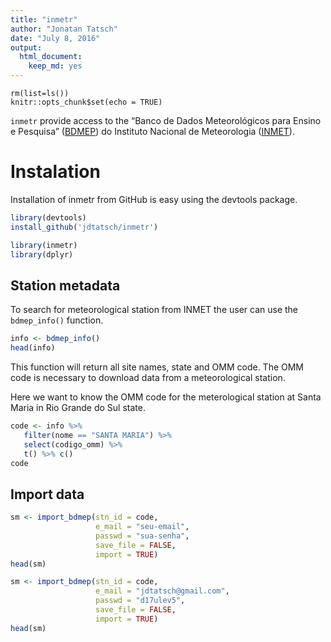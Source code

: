 ```yaml
---
title: "inmetr"
author: "Jonatan Tatsch"
date: "July 8, 2016"
output: 
  html_document: 
    keep_md: yes
---
```


```r0
rm(list=ls())
knitr::opts_chunk$set(echo = TRUE)
```

`inmetr` provide access to the "Banco de Dados Meteorológicos para Ensino e Pesquisa" ([BDMEP](http://www.inmet.gov.br/projetos/rede/pesquisa/)) do Instituto Nacional de Meteorologia ([INMET](http://www.inmet.gov.br)).



# Instalation

Installation of inmetr from GitHub is easy using the devtools package.

```r
library(devtools)
install_github('jdtatsch/inmetr')
```

```r
library(inmetr)
library(dplyr)
```

## Station metadata

To search for meteorological station from INMET the user can use the `bdmep_info()` function.

```r
info <- bdmep_info()
head(info)
```

This function will return all site names, state and OMM code. The OMM code is necessary to download data from a meteorological station.

Here we want to know the OMM code for the meterological station at Santa Maria in Rio Grande do Sul state.

```r
code <- info %>% 
   filter(nome == "SANTA MARIA") %>%
   select(codigo_omm) %>%
   t() %>% c()
code
```

## Import data

```r
sm <- import_bdmep(stn_id = code, 
                   e_mail = "seu-email",
                   passwd = "sua-senha",
                   save_file = FALSE, 
                   import = TRUE)
head(sm)
```


```r
sm <- import_bdmep(stn_id = code, 
                   e_mail = "jdtatsch@gmail.com",
                   passwd = "d17ulev5",
                   save_file = FALSE, 
                   import = TRUE)
head(sm)
```


